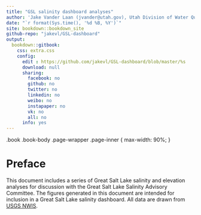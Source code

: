 ```yaml
---
title: "GSL salinity dashboard analyses"
author: 'Jake Vander Laan (jvander@utah.gov), Utah Division of Water Quality'
date: "`r format(Sys.time(), '%d %B, %Y')`"
site: bookdown::bookdown_site
github-repo: "jakevl/GSL-dashboard"
output:
  bookdown::gitbook:
    css: extra.css
    config:
      edit : https://github.com/jakevl/GSL-dashboard/blob/master/%s
      download: null
      sharing:
        facebook: no
        github: no
        twitter: no
        linkedin: no
        weibo: no
        instapaper: no
        vk: no
        all: no
      info: yes
---
```


.book .book-body .page-wrapper .page-inner {
  max-width: 90%;
}


# Preface {-}

This document includes a series of Great Salt Lake salinity and elevation analyses for discussion with the Great Salt Lake Salinity Advisory Committee. The figures generated in this document 
are intended for inclusion in a Great Salt Lake salinity dashboard. All data are drawn from [USGS NWIS](https://waterdata.usgs.gov/nwis).

